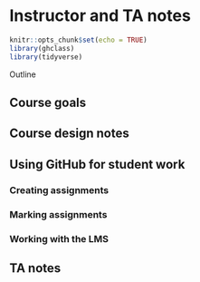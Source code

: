 # Instructor and TA notes {-}

```r
knitr::opts_chunk$set(echo = TRUE)
library(ghclass)
library(tidyverse)
```

Outline

## Course goals

## Course design notes

## Using GitHub for student work

### Creating assignments

### Marking assignments

### Working with the LMS

## TA notes

